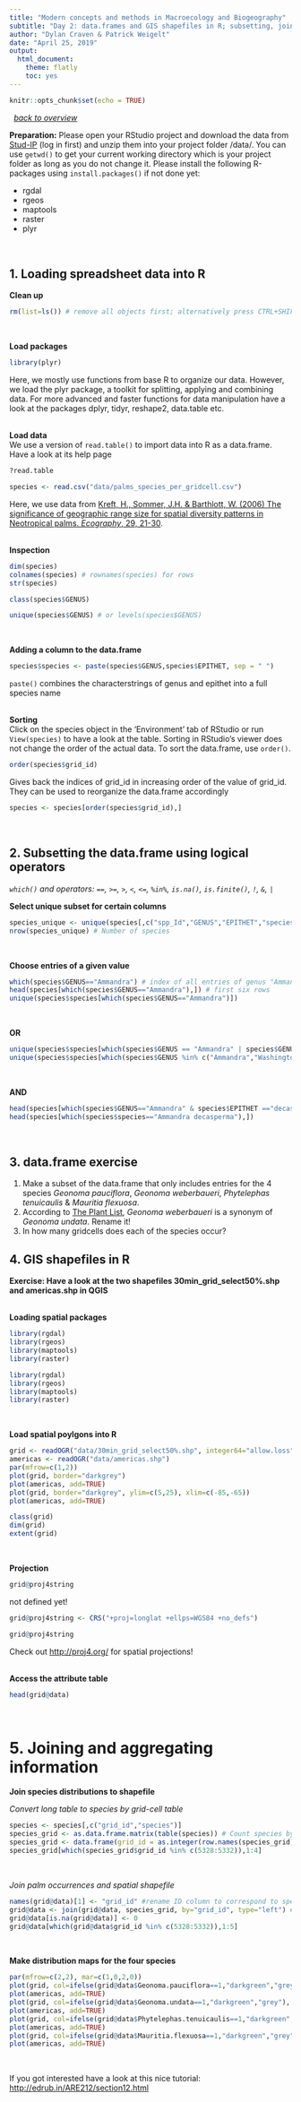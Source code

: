 ```yaml
---
title: "Modern concepts and methods in Macroecology and Biogeography"
subtitle: "Day 2: data.frames and GIS shapefiles in R; subsetting, joining & aggregating "
author: "Dylan Craven & Patrick Weigelt"
date: "April 25, 2019"
output: 
  html_document: 
    theme: flatly
    toc: yes
---
```


```r
knitr::opts_chunk$set(echo = TRUE)
```

&nbsp;
_[back to overview](index.html)_
&nbsp;
&nbsp;

**Preparation:** Please open your RStudio project and download the data from [Stud-IP](https://studip.uni-goettingen.de/dispatch.php/course/files?cid=a16be33e4d2eb3c1c82a459c44495012) (log in first) and unzip them into your project folder /data/. You can use `getwd()` to get your current working directory which is your project folder as long as you do not change it. Please install the following R-packages using `install.packages()` if not done yet:  

* rgdal  
* rgeos  
* maptools  
* raster  
* plyr  

&nbsp;

## 1. Loading spreadsheet data into R  

**Clean up**  
```r
rm(list=ls()) # remove all objects first; alternatively press CTRL+SHIFT+F10 to also unmap loaded packages
```
&nbsp;

**Load packages**  
```r
library(plyr) 
```
Here, we mostly use functions from base R to organize our data. However, we load the plyr package, a toolkit for splitting, applying and combining data. For more advanced and faster functions for data manipulation have a look at the packages dplyr, tidyr, reshape2, data.table etc.  
&nbsp;

**Load data**  
We use a version of `read.table()` to import data into R as a data.frame. Have a look at its help page  
```r
?read.table
```

```r
species <- read.csv("data/palms_species_per_gridcell.csv")
```
Here, we use data from [Kreft, H., Sommer, J.H. & Barthlott, W. (2006) The significance of geographic range size for spatial diversity patterns in Neotropical palms. _Ecography_, 29, 21-30](https://onlinelibrary.wiley.com/doi/full/10.1111/j.2005.0906-7590.04203.x).  
&nbsp;

**Inspection**
```r
dim(species)
colnames(species) # rownames(species) for rows
str(species)
```

```r
class(species$GENUS)
```
```r
unique(species$GENUS) # or levels(species$GENUS)
```
&nbsp;

**Adding a column to the data.frame**  
```r
species$species <- paste(species$GENUS,species$EPITHET, sep = " ")
```
`paste()` combines the characterstrings of genus and epithet into a full species name  
&nbsp;

**Sorting**  
Click on the species object in the 'Environment' tab of RStudio or run `View(species)` to have a look at the table. Sorting in RStudio's viewer does not change the order of the actual data. To sort the data.frame, use `order()`.  
```r
order(species$grid_id)
```
Gives back the indices of grid_id in increasing order of the value of grid_id. They can be used to reorganize the data.frame accordingly
```r
species <- species[order(species$grid_id),]
```
&nbsp;


## 2. Subsetting the data.frame using logical operators  
_`which()` and operators: `==`, `>=`, `>`, `<`, `<=`, `%in%`, `is.na()`, `is.finite()`, `!`, `&`, `|`_

**Select unique subset for certain columns**  
```r
species_unique <- unique(species[,c("spp_Id","GENUS","EPITHET","species")])
nrow(species_unique) # Number of species
```
&nbsp;

**Choose entries of a given value**  
```r
which(species$GENUS=="Ammandra") # index of all entries of genus "Ammandra"
head(species[which(species$GENUS=="Ammandra"),]) # first six rows
unique(species$species[which(species$GENUS=="Ammandra")])
```
&nbsp;

**OR**  
```r
unique(species$species[which(species$GENUS == "Ammandra" | species$GENUS == "Washingtonia")]) # all species names in the genera "Ammandra" and "Washingtonia"
unique(species$species[which(species$GENUS %in% c("Ammandra","Washingtonia"))])
```
&nbsp;

**AND**  
```r
head(species[which(species$GENUS=="Ammandra" & species$EPITHET =="decasperma"),]) # all entries of Ammandra decasperma
head(species[which(species$species=="Ammandra decasperma"),])
```
&nbsp;

## 3. data.frame exercise  
1) Make a subset of the data.frame that only includes entries for the 4 species _Geonoma pauciflora_, _Geonoma weberbaueri_, _Phytelephas tenuicaulis_ & _Mauritia flexuosa_.  
2) According to [The Plant List](http://www.theplantlist.org/tpl1.1/record/kew-89598), _Geonoma weberbaueri_ is a synonym of _Geonoma undata_. Rename it!
3) In how many gridcells does each of the species occur?
&nbsp;


## 4. GIS shapefiles in R  

**Exercise: Have a look at the two shapefiles 30min_grid_select50%.shp and americas.shp in QGIS**  
&nbsp;

**Loading spatial packages**
```r
library(rgdal)
library(rgeos)
library(maptools)
library(raster)
```
```r
library(rgdal)
library(rgeos)
library(maptools)
library(raster)
```

&nbsp;

**Load spatial poylgons into R**
```r
grid <- readOGR("data/30min_grid_select50%.shp", integer64="allow.loss")
americas <- readOGR("data/americas.shp")
par(mfrow=c(1,2))
plot(grid, border="darkgrey")
plot(americas, add=TRUE)
plot(grid, border="darkgrey", ylim=c(5,25), xlim=c(-85,-65))
plot(americas, add=TRUE)
```

```r
class(grid)
dim(grid)
extent(grid)  
```
&nbsp;

**Projection**
```r
grid@proj4string
```
not defined yet!
```r
grid@proj4string <- CRS("+proj=longlat +ellps=WGS84 +no_defs")
```
```r
grid@proj4string
```
Check out <http://proj4.org/> for spatial projections!  
&nbsp;

**Access the attribute table**  
```r
head(grid@data)
```
&nbsp;


# 5. Joining and aggregating information  

**Join species distributions to shapefile**

_Convert long table to species by grid-cell table_
```r
species <- species[,c("grid_id","species")]
species_grid <- as.data.frame.matrix(table(species)) # Count species by gridcell combinations
species_grid <- data.frame(grid_id = as.integer(row.names(species_grid)), species_grid) # Add column with grid_id
species_grid[which(species_grid$grid_id %in% c(5328:5332)),1:4]
```
&nbsp;

_Join palm occurrences and spatial shapefile_
```r
names(grid@data)[1] <- "grid_id" #rename ID column to correspond to species_grid$grid_id
grid@data <- join(grid@data, species_grid, by="grid_id", type="left") # Perform a "SQL" left join
grid@data[is.na(grid@data)] <- 0
grid@data[which(grid@data$grid_id %in% c(5328:5332)),1:5]
```
&nbsp;

**Make distribution maps for the four species**  
```r
par(mfrow=c(2,2), mar=c(1,0,2,0))
plot(grid, col=ifelse(grid@data$Geonoma.pauciflora==1,"darkgreen","grey"), border=FALSE, main = "Geonoma pauciflora")
plot(americas, add=TRUE)
plot(grid, col=ifelse(grid@data$Geonoma.undata==1,"darkgreen","grey"), border=FALSE, main = "Geonoma undata")
plot(americas, add=TRUE)
plot(grid, col=ifelse(grid@data$Phytelephas.tenuicaulis==1,"darkgreen","grey"), border=FALSE, main = "Phytelephas tenuicaulis")
plot(americas, add=TRUE)
plot(grid, col=ifelse(grid@data$Mauritia.flexuosa==1,"darkgreen","grey"), border=FALSE, main = "Mauritia flexuosa")
plot(americas, add=TRUE)
```
&nbsp;

If you got interested have a look at this nice tutorial: <http://edrub.in/ARE212/section12.html>


